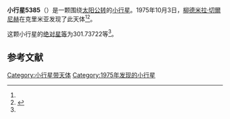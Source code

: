 {{Infobox planet
| bgcolour = #FFFFC0
| name = 5385 Kamenka
| symbol = 
| image = 
| caption = 
| discovery = yes
| discovery_ref = 
| discoverer = [[柳德米拉·切爾尼赫|柳德米拉·切爾尼赫]]
| discovery_site = [[克里米亚|克里米亚]] 
| discovered = 1975年10月3日
| designations = yes
| mp_name = 
| named_after = 
| alt_names = 1975 TS3/ 1975 UG / 1986 TY1
| mp_category = [[主带小行星|主带小行星]]
| orbit_ref = <ref name="a">[http://ssd.jpl.nasa.gov/sbdb.cgi?sstr=5385 5385 Kamenka] {{Wayback|url=http://ssd.jpl.nasa.gov/sbdb.cgi?sstr=5385 |date=20201124020538 }}，小行星數據庫瀏覽器（JPL Small-Body Database Browser）－[[美国国家航空航天局|美国国家航空航天局]]喷气推进实验室</ref>
| epoch = 2456400.5 (2013年4月18日更新)
| aphelion = {{convert|3.8828025|AU|km|3|abbr=on|lk=out}}
| perihelion = {{convert|2.4113219|AU|km|3|abbr=on}}
| semimajor = {{convert|3.1470622|AU|km|3|abbr=on}}
| eccentricity = 0.2337864
| period = 2039.184055 [[日|日]]<br />5.58[[儒略年|儒略年]]
| avg_speed = 
| inclination = 9.79501
| asc_node = 41.47924
| mean_anomaly = 
| arg_peri = 301.73722
| satellites = 
| physical_characteristics = yes
| dimensions = 
| mass = 
| density = 
| surface_grav = 
| escape_velocity = 
| sidereal_day = 
| axial_tilt = 
| pole_ecliptic_lat = 
| pole_ecliptic_lon = 
| albedo = 
| temperatures= 
| temp_name1 = 
| mean_temp_1 = 
| max_temp_1 = 
| temp_name2 = 
| max_temp_2 = 
| spectral_type = 
| abs_magnitude = 301.73722
}}

'''小行星5385'''（{{lang-en|5385 Kamenka}}）是一颗围绕[[太阳|太阳]][[公转|公转]]的[[小行星|小行星]]。1975年10月3日，[[柳德米拉·切爾尼赫|柳德米拉·切爾尼赫]]在克里米亚发现了此天体<ref name="a" /><ref>{{cite news|title=小行星列表|url=http://cfa-www.harvard.edu/iau/lists/NumberedMPs.txt|accessdate=2013-07-08|newspaper=哈佛大学|archive-date=2008-05-17|archive-url=https://web.archive.org/web/20080517010638/http://cfa-www.harvard.edu/iau/lists/NumberedMPs.txt|dead-url=no}}</ref>。

这颗小行星的[[绝对星等|绝对星等]]为301.73722等<ref name="a" />。

==参考文献==
{{reflist}}
{{Minor Planet Number|[[小行星5384|小行星5384]]|[[小行星5386|小行星5386]]}}

{{小天体}}

[[Category:小行星带天体|Category:小行星带天体]]
[[Category:1975年发现的小行星|Category:1975年发现的小行星]]

{{asteroid-stub}}